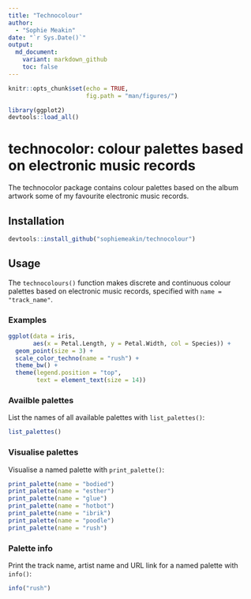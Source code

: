 ```yaml
---
title: "Technocolour"
author:
  - "Sophie Meakin"
date: "`r Sys.Date()`"
output:
  md_document:
    variant: markdown_github
    toc: false
---
```


```r

knitr::opts_chunk$set(echo = TRUE,
                      fig.path = "man/figures/")

library(ggplot2)
devtools::load_all()

```

# technocolor: colour palettes based on electronic music records

The technocolor package contains colour palettes based on the album artwork some of my favourite electronic music records.

## Installation

```r
devtools::install_github("sophiemeakin/technocolour")
```

## Usage

The `technocolours()` function makes discrete and continuous colour palettes based on electronic music records, specified with `name = "track_name"`.

### Examples

```r

ggplot(data = iris,
       aes(x = Petal.Length, y = Petal.Width, col = Species)) +
  geom_point(size = 3) +
  scale_color_techno(name = "rush") +
  theme_bw() +
  theme(legend.position = "top",
        text = element_text(size = 14))

```

### Availble palettes

List the names of all available palettes with `list_palettes()`:

```r
list_palettes()
```

### Visualise palettes

Visualise a named palette with `print_palette()`:

```r
print_palette(name = "bodied")
print_palette(name = "esther")
print_palette(name = "glue")
print_palette(name = "hotbot")
print_palette(name = "ibrik")
print_palette(name = "poodle")
print_palette(name = "rush")
```

### Palette info

Print the track name, artist name and URL link for a named palette with `info()`:

```r
info("rush")
```
